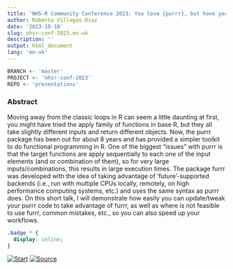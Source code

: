 ```yaml
---
title: 'NHS-R Community Conference 2023: You love {purrr}, but have you tried speeding up things {furrr}-ther?'
author: Roberto Villegas-Diaz
date: '2023-10-18'
slug: nhsr-conf-2023.en-uk
description: ''
output: html_document
lang: 'en-uk'
---
```


```r
BRANCH <- 'master'
PROJECT <- 'nhsr-conf-2023'
REPO <- 'presentations'
```

### Abstract

Moving away from the classic loops in R can seem a little daunting at first, you might have tried the apply family of functions in base R, but they all take slightly different inputs and return different objects. Now, the purrr package has been out for about 8 years and has provided a simpler toolkit to do functional programming in R. One of the biggest “issues” with purrr is that the target functions are apply sequentially to each one of the input elements (and or combination of them), so for very large inputs/combinations, this results in large execution times. The package furrr was developed with the idea of taking advantage of ‘future’-supported backends (i.e., run with multiple CPUs locally, remotely, on high performance computing systems, etc.) and uses the same syntax as purrr does. On this short talk, I will demonstrate how easily you can update/tweak your purrr code to take advantage of furrr, as well as where is not feasible to use furrr, common mistakes, etc., so you can also speed up your workflows. 

```css
.badge * {
  display: inline;
}
```

<!-- badges: start -->
[![Start](https://img.shields.io/badge/Start-red.svg?style=for-the-badge&logo=peertube&logoColor=white)](/`r REPO`/`r PROJECT`){.badge} 
[![Source](https://img.shields.io/badge/Source-black.svg?style=for-the-badge&logo=github)](https://github.com/villegar/`r REPO`/tree/`r BRANCH`/`r PROJECT`){.badge}
<!-- badges: end -->
